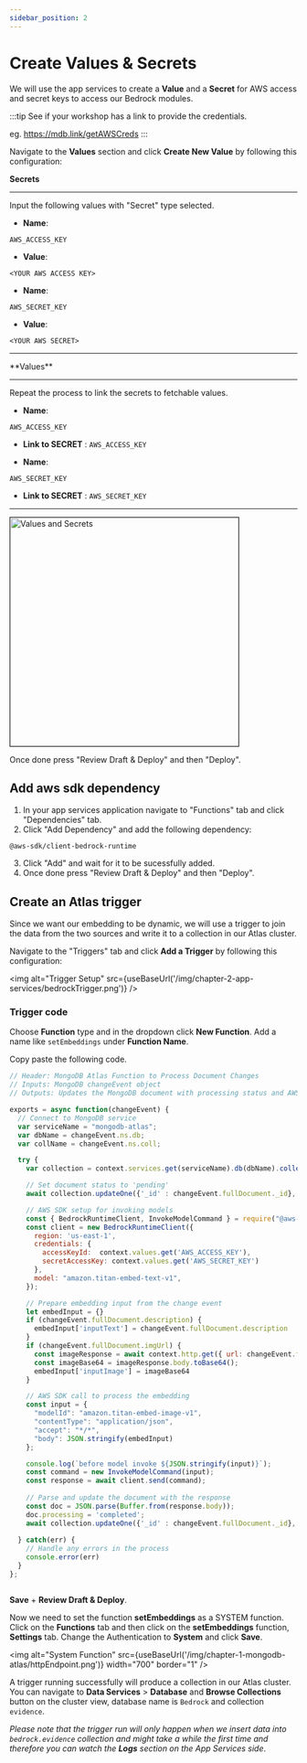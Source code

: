 ```yaml
---
sidebar_position: 2
---
```



# Create Values & Secrets

We will use the app services to create a **Value** and a **Secret** for AWS access and secret keys to access our Bedrock modules.

:::tip
See if your workshop has a link to provide the credentials.

eg. https://mdb.link/getAWSCreds
:::

Navigate to the **Values** section and click **Create New Value** by following this configuration:

**Secrets**
<hr/>
Input the following values with "Secret" type selected.

- **Name**: 
```
AWS_ACCESS_KEY
```

- **Value**: 
```
<YOUR AWS ACCESS KEY>
```

- **Name**: 
```
AWS_SECRET_KEY
```

- **Value**: 
```
<YOUR AWS SECRET>
```
<hr/>
**Values**

<hr/>

Repeat the process to link the secrets to fetchable values.
- **Name**: 
```
AWS_ACCESS_KEY
```

- **Link to SECRET** : `AWS_ACCESS_KEY`

- **Name**: 
```
AWS_SECRET_KEY
```
- **Link to SECRET** : `AWS_SECRET_KEY`
<hr/>
<img
alt="Values and Secrets"
src={useBaseUrl('/img/chapter-2-app-services/valuesSecret.png')}
width="400"
border="1"
/>

Once done press "Review Draft & Deploy" and then "Deploy".


## Add aws sdk dependency
1. In your app services application navigate to "Functions" tab and click "Dependencies" tab.
1. Click "Add Dependency" and add the following dependency:
```
@aws-sdk/client-bedrock-runtime
```
3. Click "Add" and wait for it to be sucessfully added.
4. Once done press "Review Draft & Deploy" and then "Deploy".

## Create an Atlas trigger

Since we want our embedding to be dynamic, we will use a trigger to join the data from the two sources and write it to a collection in our Atlas cluster.

Navigate to the "Triggers" tab and click **Add a Trigger** by following this configuration:

<img
    alt="Trigger Setup"
    src={useBaseUrl('/img/chapter-2-app-services/bedrockTrigger.png')}
/>

### Trigger code
Choose **Function** type and in the dropdown click **New Function**. Add a name like `setEmbeddings` under **Function Name**.

Copy paste the following code.
```js
// Header: MongoDB Atlas Function to Process Document Changes
// Inputs: MongoDB changeEvent object
// Outputs: Updates the MongoDB document with processing status and AWS model response

exports = async function(changeEvent) {
  // Connect to MongoDB service
  var serviceName = "mongodb-atlas";
  var dbName = changeEvent.ns.db;
  var collName = changeEvent.ns.coll;

  try {
    var collection = context.services.get(serviceName).db(dbName).collection(collName);

    // Set document status to 'pending'
    await collection.updateOne({'_id' : changeEvent.fullDocument._id}, {$set : {processing : 'pending'}});

    // AWS SDK setup for invoking models
    const { BedrockRuntimeClient, InvokeModelCommand } = require("@aws-sdk/client-bedrock-runtime"); 
    const client = new BedrockRuntimeClient({
      region: 'us-east-1',
      credentials: {
        accessKeyId:  context.values.get('AWS_ACCESS_KEY'), 
        secretAccessKey: context.values.get('AWS_SECRET_KEY')
      },
      model: "amazon.titan-embed-text-v1",
    });

    // Prepare embedding input from the change event
    let embedInput = {}
    if (changeEvent.fullDocument.description) {
      embedInput['inputText'] = changeEvent.fullDocument.description
    }
    if (changeEvent.fullDocument.imgUrl) {
      const imageResponse = await context.http.get({ url: changeEvent.fullDocument.imgUrl });
      const imageBase64 = imageResponse.body.toBase64();
      embedInput['inputImage'] = imageBase64
    }

    // AWS SDK call to process the embedding
    const input = {
      "modelId": "amazon.titan-embed-image-v1",
      "contentType": "application/json",
      "accept": "*/*",
      "body": JSON.stringify(embedInput)
    };

    console.log(`before model invoke ${JSON.stringify(input)}`);
    const command = new InvokeModelCommand(input);
    const response = await client.send(command);
      
    // Parse and update the document with the response
    const doc = JSON.parse(Buffer.from(response.body));
    doc.processing = 'completed';
    await collection.updateOne({'_id' : changeEvent.fullDocument._id}, {$set : doc});
  
  } catch(err) {
    // Handle any errors in the process
    console.error(err)
  }
};



```

**Save** + **Review Draft & Deploy**.

Now we need to set the function **setEmbeddings** as a SYSTEM function. Click on the **Functions** tab and then click on the **setEmbeddings** function, **Settings** tab. Change the Authentication to **System** and click **Save**.

 <img
        alt="System Function"
        src={useBaseUrl('/img/chapter-1-mongodb-atlas/httpEndpoint.png')}
        width="700"
        border="1"
    />

A trigger running successfully will produce a collection in our Atlas cluster. You can navigate to **Data Services** > **Database** and  **Browse Collections** button on the cluster view, database name is `Bedrock` and collection `evidence`.

_Please note that the trigger run will only happen when we insert data into `bedrock.evidence` collection and  might take a while the first time and therefore you can watch the **Logs** section on the App Services side_.

